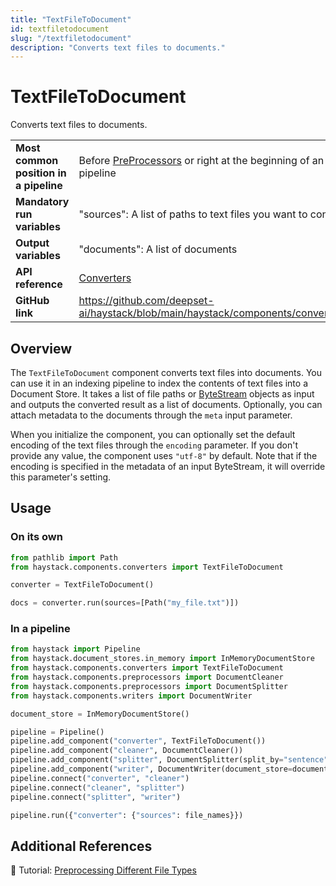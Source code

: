 ```yaml
---
title: "TextFileToDocument"
id: textfiletodocument
slug: "/textfiletodocument"
description: "Converts text files to documents."
---
```


# TextFileToDocument

Converts text files to documents.

|  |  |
| --- | --- |
| **Most common position in a pipeline** | Before [PreProcessors](../preprocessors.mdx)  or right at the beginning of an indexing pipeline |
| **Mandatory run variables**            | "sources": A list of paths to text files you want to convert                                   |
| **Output variables**                   | "documents": A list of documents                                                               |
| **API reference**                      | [Converters](/reference/converters-api)                                                               |
| **GitHub link**                        | https://github.com/deepset-ai/haystack/blob/main/haystack/components/converters/txt.py       |

## Overview

The `TextFileToDocument` component converts text files into documents. You can use it in an indexing pipeline to index the contents of text files into a Document Store. It takes a list of file paths or [ByteStream](../../concepts/data-classes.mdx#bytestream) objects as input and outputs the converted result as a list of documents. Optionally, you can attach metadata to the documents through the `meta` input parameter.

When you initialize the component, you can optionally set the default encoding of the text files through the `encoding` parameter. If you don't provide any value, the component uses `"utf-8"` by default. Note that if the encoding is specified in the metadata of an input ByteStream, it will override this parameter's setting.

## Usage

### On its own

```python
from pathlib import Path
from haystack.components.converters import TextFileToDocument

converter = TextFileToDocument()

docs = converter.run(sources=[Path("my_file.txt")])
```

### In a pipeline

```python
from haystack import Pipeline
from haystack.document_stores.in_memory import InMemoryDocumentStore
from haystack.components.converters import TextFileToDocument
from haystack.components.preprocessors import DocumentCleaner
from haystack.components.preprocessors import DocumentSplitter
from haystack.components.writers import DocumentWriter

document_store = InMemoryDocumentStore()

pipeline = Pipeline()
pipeline.add_component("converter", TextFileToDocument())
pipeline.add_component("cleaner", DocumentCleaner())
pipeline.add_component("splitter", DocumentSplitter(split_by="sentence", split_length=5))
pipeline.add_component("writer", DocumentWriter(document_store=document_store))
pipeline.connect("converter", "cleaner")
pipeline.connect("cleaner", "splitter")
pipeline.connect("splitter", "writer")

pipeline.run({"converter": {"sources": file_names}})
```

## Additional References

:notebook: Tutorial: [Preprocessing Different File Types](https://haystack.deepset.ai/tutorials/30_file_type_preprocessing_index_pipeline)
